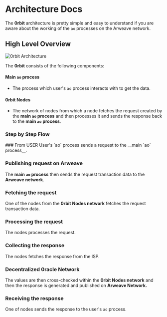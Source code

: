  
# Architecture Docs

The **0rbit** architecture is pretty simple and easy to understand if you are aware about the working of the `ao` processes on the Arweave network.

## High Level Overview

![0rbit Architecture](assets/images/architecture/main.png)

The **0rbit** consists of the following components:

#### Main `ao` process

- The process which user's `ao` process interacts with to get the data.

#### 0rbit Nodes

- The network of nodes from which a node fetches the request created by the **main `ao` process** and then processes it and sends the response back to the **main `ao` process**.

### Step by Step Flow

<Steps>
### From USER
User's `ao` process sends a request to the __main `ao` process__.
 
### Publishing request on Arweave
The __main `ao` process__ then sends the request transaction data to the __Arweave network__.

### Fetching the request

One of the nodes from the **0rbit Nodes network** fetches the request transaction data.

### Processing the request

The nodes processes the request.

### Collecting the response

The nodes fetches the response from the ISP.

### Decentralized 0racle Network

The values are then cross-checked within the **0rbit Nodes network** and then the response is generated and published on **Arweave Network.**

### Receiving the response

One of nodes sends the response to the user's `ao` process.

</Steps>
